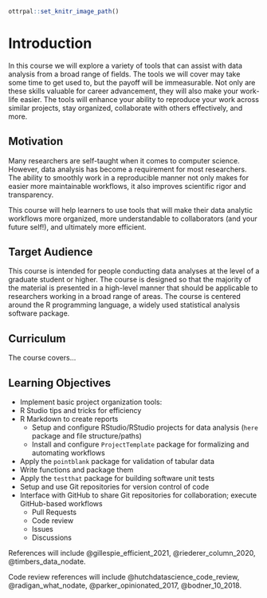 
```r
ottrpal::set_knitr_image_path()
```

# Introduction

In this course we will explore a variety of tools that can assist with data analysis from a broad range of fields. The tools we will cover may take some time to get used to, but the payoff will be immeasurable. Not only are these skills valuable for career advancement, they will also make your work-life easier. The tools will enhance your ability to reproduce your work across similar projects, stay organized, collaborate with others effectively, and more.

  
## Motivation

Many researchers are self-taught when it comes to computer science. However, data analysis has become a requirement for most researchers. The ability to smoothly work in a reproducible manner not only makes for easier more maintainable workflows, it also improves scientific rigor and transparency. 

This course will help learners to use tools that will make their data analytic workflows more organized, more understandable to collaborators (and your future self!), and ultimately more efficient.


## Target Audience  

This course is intended for people conducting data analyses at the level of a graduate student or higher. The course is designed so that the majority of the material is presented in a high-level manner that should be applicable to researchers working in a broad range of areas. The course is centered around the R programming language, a widely used statistical analysis software package. 

## Curriculum  

The course covers...


## Learning Objectives

- Implement basic project organization tools:
- R Studio tips and tricks for efficiency
- R Markdown to create reports
   - Setup and configure RStudio/RStudio projects for data analysis (`here` package and file structure/paths)
   - Install and configure `ProjectTemplate` package for formalizing and automating workflows
- Apply the `pointblank` package for validation of tabular data 
- Write functions and package them
- Apply the `testthat` package for building software unit tests
- Setup and use Git repositories for version control of code 
- Interface with GitHub to share Git repositories for collaboration; execute GitHub-based workflows 
  - Pull Requests
  - Code review
  - Issues
  - Discussions
  
References will include @gillespie_efficient_2021, @riederer_column_2020, @timbers_data_nodate.

Code review references will include @hutchdatascience_code_review, @radigan_what_nodate, @parker_opinionated_2017, @bodner_10_2018.
